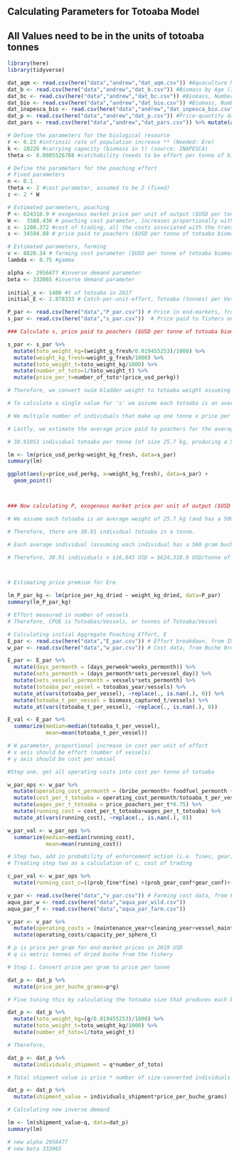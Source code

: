 ## Calculating Parameters for Totoaba Model ##

## All Values need to be in the units of totoaba tonnes ##

```r
library(here)
library(tidyverse)

```

```r

dat_aqm <- read.csv(here("data","andrew","dat_aqm.csv")) #Aquaculture Mortality by Age (in Months)
dat_b <- read.csv(here("data","andrew","dat_b.csv")) #Biomass by Age (INAPESCA)
dat_bc <- read.csv(here("data","andrew","dat_bc.csv")) #Biomass, Number of Individuals by Year (INAPESCA) check?
dat_bio <- read.csv(here("data","andrew","dat_bio.csv")) #Biomass, Number of Individuals by Age (in Years) (INAPESCA)
dat_inapesca_bio <- read.csv(here("data","andrew","dat_inpesca_bio.csv")) #Age-Length-Weight Relationships (INAPESCA 2020)
dat_p <- read.csv(here("data","andrew","dat_p.csv")) #Price-quantity data (OG Paper)
dat_pars <- read.csv(here("data","andrew","dat_pars.csv")) %>% mutate(across(4:6, round, 6)) #Overall parameters (OG Paper)

```

```r

# Define the parameters for the biological resource
r <- 0.23 #intrinsic rate of population increase ** (Needed: Ere)
k <- 20226 #carrying capacity (biomass in t) (source: INAPESCA)
theta <- 0.0005526788 #catchability (needs to be effort per tonne of biomass) (source: INAPESCA via Andrew)

```


```r

# Define the parameters for the poaching effort
# Fixed parameters
n <- 0.1
theta <- 2 #cost parameter, assumed to be 2 (fixed)
z <- 2 * W 

# Estimated parameters, poaching
P <- 624310.9 # exogenous market price per unit of output ($USD per tonne of totoaba biomass, assuming each totoaba is 25.7 kg and has a 500 g buche)
W <-  3588.436 # poaching cost parameter, increases proportionally with effort (operational annual cost only, $USD per tonne of totoaba biomass)
c <- 1208.372 #cost of trading, all the costs associated with the transportation and final sale of wild animal products (assumed to be annual probability of gear or vessel confiscation, or arrest)
s <- 34594.88 # price paid to poachers ($USD per tonne of totoaba biomass, assuming each totoaba is 25.7 kg and has a 500 g buche)

# Estimated parameters, farming
v <- 8828.34 # farming cost parameter ($USD per tonne of totoaba biomass)
lambda <- 0.75 #gamma

alpha <- 2956477 #inverse demand parameter
beta <- 333065 #inverse demand parameter
  
initial_x <- 1400 #t of totoaba in 2017
initial_E <- 2.878333 # Catch-per-unit-effort, Totoaba (tonnes) per Vessel per Year (Median value is 0.4), considering the fishery is active for six months of the year

```

```r

P_par <- read.csv(here("data","P_par.csv")) # Price in end-markets, from INAPESCA Fig 4.4
s_par <- read.csv(here("data","s_par.csv"))  # Price paid to fishers on beaches, from INAPESCA Fig 4.4

### Calculate s, price paid to poachers ($USD per tonne of totoaba biomass)

s_par <- s_par %>%
  mutate(toto_weight_kg=(weight_g_fresh/0.019455253)/1000) %>% 
  mutate(weight_kg_fresh=weight_g_fresh/1000) %>% 
  mutate(toto_weight_t=toto_weight_kg/1000) %>% 
  mutate(number_of_toto=1/toto_weight_t) %>% 
  mutate(price_per_t=number_of_toto*(price_usd_perkg))

# Therefore, we convert swim bladder weight to totoaba weight assuming that the swim bladder makes up 1.95% of adult weight

# To calculate a single value for 's' we assume each totoaba is an average weight of 25.7 kg (and has a 500 gram buche) (this is reflected by averages reported by INAPESCA 2020)

# We multiple number of individuals that make up one tonne x price per tonne USD = to get $USD/tonne totoaba

# Lastly, we estimate the average price paid to poachers for the average swim bladder (a 500 gram swim bladder)

# 38.91051 individual totoaba per tonne (of size 25.7 kg, producing a 500 gram swim bladder) x $889.1 USD/kilogram = $34,594.88 USD/tonne of totoaba

lm <- lm(price_usd_perkg~weight_kg_fresh, data=s_par)
summary(lm)

ggplot(aes(y=price_usd_perkg, x=weight_kg_fresh), data=s_par) +
  geom_point()



### Now calculating P, exogenous market price per unit of output ($USD per tonne of totoaba biomass)

# We assume each totoaba is an average weight of 25.7 kg (and has a 500 gram buche) (this is reflected by averages reported by INAPESCA 2020)

# Therefore, there are 38.91 individual totoaba in a tonne.

# Each average individual (assuming each individual has a 500 gram buche) is worth $16,045 USD

# Therefore, 38.91 individuals x $16,045 USD = $624,310.9 USD/tonne of totoaba



# Estimating price premium for Ere

lm_P_par_kg <- lm(price_per_kg_dried ~ weight_kg_dried, data=P_par)
summary(lm_P_par_kg)

```

```r

# Effort measured in number of vessels
# Therefore, CPUE is Totoabas/Vessels, or tonnes of Totoaba/Vessel

# Calculating initial Aggregate Poaching Effort, E
E_par <- read.csv(here("data","E_par.csv")) # Effort breakdown, from INAPESCA Fig 4.2
w_par <- read.csv(here("data","w_par.csv")) # Cost data, from Buche Bros

E_par <- E_par %>% 
  mutate(days_permonth = (days_perweek*weeks_permonth)) %>% 
  mutate(sets_permonth = (days_permonth*sets_pervessel_day)) %>% 
  mutate(sets_vessels_permonth = vessels*sets_permonth) %>% 
  mutate(totoaba_per_vessel = totoabas_year/vessels) %>% 
  mutate_at(vars(totoaba_per_vessel), ~replace(., is.nan(.), 0)) %>% 
  mutate(totoaba_t_per_vessel = biomass_captured_t/vessels) %>% 
  mutate_at(vars(totoaba_t_per_vessel), ~replace(., is.nan(.), 0))

E_val <- E_par %>% 
  summarize(median=median(totoaba_t_per_vessel),
            mean=mean(totoaba_t_per_vessel))

# W parameter, proportional increase in cost per unit of effort
# x axis should be effort (number of vessels)
# y axis should be cost per vessel

#Step one, get all operating costs into cost per tonne of totoaba

w_par_ops <- w_par %>% 
  mutate(operating_cost_permonth = (bribe_permonth+ foodfuel_permonth + gear_replacement_permonth)) %>% #monthly operating costs
  mutate(cost_per_t_totoaba = operating_cost_permonth/totoaba_t_per_vessel) %>%  #operating cost per tonne of totoaba
  mutate(wages_per_t_totoaba = price_poachers_per_t*0.75) %>% 
  mutate(running_cost = cost_per_t_totoaba+wages_per_t_totoaba) %>% 
  mutate_at(vars(running_cost), ~replace(., is.nan(.), 0)) 

w_par_val <- w_par_ops %>% 
  summarize(median=median(running_cost),
            mean=mean(running_cost))

# Step two, add in probability of enforcement action (i.e. fines, gear, or vessel confiscation)
# Treating step two as a calculation of c, cost of trading

c_par_val <- w_par_ops %>% 
  mutate(running_cost_c=((prob_fine*fine) +(prob_gear_conf*gear_conf)+(prob_vessel_conf*vessel_cost)))


```

```r

v_par <- read.csv(here("data","v_par.csv")) # Farming cost data, from Buche Bros
aqua_par_w <- read.csv(here("data","aqua_par_wild.csv"))
aqua_par_f <- read.csv(here("data","aqua_par_farm.csv"))

v_par <- v_par %>% 
  mutate(operating_costs = (maintenance_year+cleaning_year+vessel_maintenance_year+fuel_year+feed+labor+facility_lease+admin)) %>% 
  mutate(operating_costs/capacity_per_sphere_t)

```

```r

# p is price per gram for end-market prices in 2019 USD
# q is metric tonnes of dried buche from the fishery

# Step 1. Convert price per gram to price per tonne

dat_p <- dat_p %>% 
  mutate(price_per_buche_grams=p*g) 

# Fine tuning this by calculating the totoaba size that produces each buche size:

dat_p <- dat_p %>%
  mutate(toto_weight_kg=(g/0.019455253)/1000) %>% 
  mutate(toto_weight_t=toto_weight_kg/1000) %>% 
  mutate(number_of_toto=1/toto_weight_t)

# Therefore, 

dat_p <- dat_p %>%
  mutate(individuals_shipment = q*number_of_toto)

# Total shipment value is price * number of size-converted individuals

dat_p <- dat_p %>%
  mutate(shipment_value = individuals_shipment*price_per_buche_grams)

# Calculating new inverse demand

lm <- lm(shipment_value~q, data=dat_p)
summary(lm)

# new alpha 2956477
# new beta 333065

```
